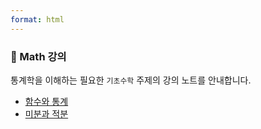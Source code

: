```yaml
---
format: html
---
```


### 📘 Math 강의

통계학을 이해하는 필요한 `기초수학` 주제의 강의 노트를 안내합니다.


- [함수와 통계](function.qmd)
- [미분과 적분](derivate_integral.qmd)